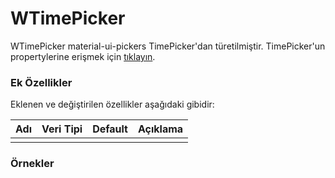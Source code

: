 
# WTimePicker

WTimePicker material-ui-pickers TimePicker'dan türetilmiştir.
TimePicker'un propertylerine erişmek için [tıklayın](https://material-ui-pickers.firebaseapp.com/demo/timepicker).

### Ek Özellikler

Eklenen ve değiştirilen özellikler aşağıdaki gibidir:

| Adı                 | Veri Tipi                                                     | Default | Açıklama                                        |
|:--------------------|:--------------------------------------------------------------|:--------|:------------------------------------------------|
|                     |                                                               |         |                                                 |


### Örnekler

<LiveCode title="Temel Kullanım" code='<WFace.WTimePicker label="Saat"/>'/>